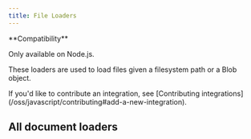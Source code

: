 ```yaml
---
title: File Loaders
---
```


<Tip>
**Compatibility**

Only available on Node.js.
</Tip>

These loaders are used to load files given a filesystem path or a Blob object.

<Info>
If you'd like to contribute an integration, see [Contributing integrations](/oss/javascript/contributing#add-a-new-integration).
</Info>

## All document loaders

<Columns cols={3}>
  <Card
    title="Multiple individual files"
    icon="link"
    href="/oss/javascript/integrations/document_loaders/file_loaders/multi_file"
    arrow="true"
    cta="View guide"
  />
  <Card
    title="ChatGPT files"
    icon="link"
    href="/oss/javascript/integrations/document_loaders/file_loaders/chatgpt"
    arrow="true"
    cta="View guide"
  />
  <Card
    title="CSV"
    icon="link"
    href="/oss/javascript/integrations/document_loaders/file_loaders/csv"
    arrow="true"
    cta="View guide"
  />
  <Card
    title="DirectoryLoader"
    icon="link"
    href="/oss/javascript/integrations/document_loaders/file_loaders/directory"
    arrow="true"
    cta="View guide"
  />
  <Card
    title="Docx files"
    icon="link"
    href="/oss/javascript/integrations/document_loaders/file_loaders/docx"
    arrow="true"
    cta="View guide"
  />
  <Card
    title="EPUB files"
    icon="link"
    href="/oss/javascript/integrations/document_loaders/file_loaders/epub"
    arrow="true"
    cta="View guide"
  />
  <Card
    title="JSON files"
    icon="link"
    href="/oss/javascript/integrations/document_loaders/file_loaders/json"
    arrow="true"
    cta="View guide"
  />
  <Card
    title="JSONLines files"
    icon="link"
    href="/oss/javascript/integrations/document_loaders/file_loaders/jsonlines"
    arrow="true"
    cta="View guide"
  />
  <Card
    title="Notion markdown export"
    icon="link"
    href="/oss/javascript/integrations/document_loaders/file_loaders/notion_markdown"
    arrow="true"
    cta="View guide"
  />
  <Card
    title="Open AI Whisper Audio"
    icon="link"
    href="/oss/javascript/integrations/document_loaders/file_loaders/openai_whisper_audio"
    arrow="true"
    cta="View guide"
  />
  <Card
    title="PDFLoader"
    icon="link"
    href="/oss/javascript/integrations/document_loaders/file_loaders/pdf"
    arrow="true"
    cta="View guide"
  />
  <Card
    title="PPTX files"
    icon="link"
    href="/oss/javascript/integrations/document_loaders/file_loaders/pptx"
    arrow="true"
    cta="View guide"
  />
  <Card
    title="Subtitles"
    icon="link"
    href="/oss/javascript/integrations/document_loaders/file_loaders/subtitles"
    arrow="true"
    cta="View guide"
  />
  <Card
    title="TextLoader"
    icon="link"
    href="/oss/javascript/integrations/document_loaders/file_loaders/text"
    arrow="true"
    cta="View guide"
  />
  <Card
    title="Unstructured"
    icon="link"
    href="/oss/javascript/integrations/document_loaders/file_loaders/unstructured"
    arrow="true"
    cta="View guide"
  />
</Columns>
